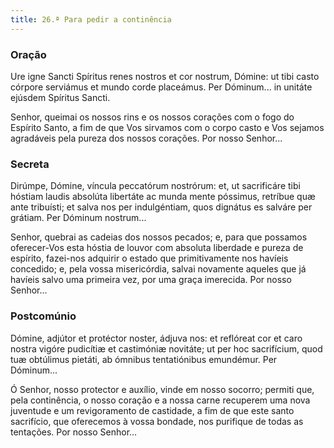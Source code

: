 ```yaml
---
title: 26.ª Para pedir a continência
---
```


### Oração

<div class="side-by-side not-content">

Ure igne Sancti Spíritus renes nostros et cor nostrum, Dómine: ut tibi casto córpore serviámus et mundo corde placeámus. Per Dóminum... in unitáte ejúsdem Spíritus Sancti.

Senhor, queimai os nossos rins e os nossos corações com o fogo do Espírito Santo, a fim de que Vos sirvamos com o corpo casto e Vos sejamos agradáveis pela pureza dos nossos corações. Por nosso Senhor...

</div>

### Secreta

<div class="side-by-side not-content">

Dirúmpe, Dómine, víncula peccatórum nostrórum: et, ut sacrificáre tibi hóstiam laudis absolúta libertáte ac munda mente póssimus, retríbue quæ ante tribuísti; et salva nos per indulgéntiam, quos dignátus es salváre per grátiam. Per Dóminum nostrum...

Senhor, quebrai as cadeias dos nossos pecados; e, para que possamos oferecer-Vos esta hóstia de louvor com absoluta liberdade e pureza de espírito, fazei-nos adquirir o estado que primitivamente nos havíeis concedido; e, pela vossa misericórdia, salvai novamente aqueles que já havíeis salvo uma primeira vez, por uma graça imerecida. Por nosso Senhor...

</div>

### Postcomúnio

<div class="side-by-side not-content">

Dómine, adjútor et protéctor noster, ádjuva nos: et reflóreat cor et caro nostra vigóre pudicítiæ et castimóniæ novitáte; ut per hoc sacrifícium, quod tuæ obtúlimus pietáti, ab ómnibus tentatiónibus emundémur. Per Dóminum...

Ó Senhor, nosso protector e auxílio, vinde em nosso socorro; permiti que, pela continência, o nosso coração e a nossa carne recuperem uma nova juventude e um revigoramento de castidade, a fim de que este santo sacrifício, que oferecemos à vossa bondade, nos purifique de todas as tentações. Por nosso Senhor...

</div>
